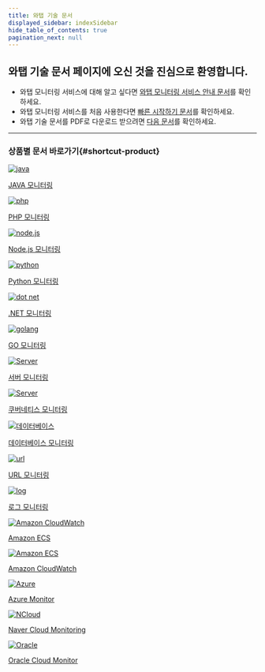 ```yaml
---
title: 와탭 기술 문서
displayed_sidebar: indexSidebar
hide_table_of_contents: true
pagination_next: null
---
```


<div class='gs'>

## 와탭 기술 문서 페이지에 오신 것을 진심으로 환영합니다.

* 와탭 모니터링 서비스에 대해 알고 싶다면 [와탭 모니터링 서비스 안내 문서](getting-started/whatap-overview)를 확인하세요.
* 와탭 모니터링 서비스를 처음 사용한다면 [빠른 시작하기 문서](getting-started/quick-guide)를 확인하세요.
* 와탭 기술 문서를 PDF로 다운로드 받으려면 [다음 문서](reference)를 확인하세요.

</div>

---
### 상품별 문서 바로가기{#shortcut-product}

<div class='flex-container'>

<a href='apm/java-intro'>
<div class='apm-agent'>
<img src='/img/index-java.png' alt='java'/>
<p>JAVA 모니터링</p>
</div>
</a>

<a href='apm/intro-php'>
<div class='apm-agent'>
<img src='/img/index-php.png' alt='php'/>
<p>PHP 모니터링</p>
</div>
</a>

<a href='apm/nodejs-intro'>
<div class='apm-agent'>
<img src='/img/index-nodejs.png' alt='node.js'/>
<p>Node.js 모니터링</p>
</div>
</a>

<a href='apm/python-intro'>
<div class='apm-agent'>
<img src='/img/index-python.png' alt='python'/>
<p>Python 모니터링</p>
</div>
</a>

<a href='apm/dotnet-intro'>
<div class='apm-agent'>
<img src='/img/index-net.png' alt='dot net'/>
<p>.NET 모니터링</p>
</div>
</a>

<a href='apm/golang-intro'>
<div class='apm-agent'>
<img src='/img/index-golang.png' alt='golang'/>
<p>GO 모니터링</p>
</div>
</a>

<a href='server/server-intro'>
<div class='apm-agent'>
<img src='/img/index-server.png' alt='Server'/>
<p>서버 모니터링</p>
</div>
</a>

<a href='kubernetes/kubernetes-intro'>
<div class='apm-agent'>
<img src='/img/index-k8s.png' alt='Server'/>
<p>쿠버네티스 모니터링</p>
</div>
</a>

<a href='db/db-monitoring-intro'>
<div class='apm-agent'>
<img src='/img/index-db.png' alt='데이터베이스'/>
<p>데이터베이스 모니터링</p>
</div>
</a>

<a href='url/url-intro'>
<div class='apm-agent'>
<img src='/img/index-url.png' alt='url'/>
<p>URL 모니터링</p>
</div>
</a>

<!--
<a href='rum/rum-intro'>
<div class='apm-agent'>
<img src='/img/index-rum.png' alt='RUM'/>
<p>브라우저(RUM)</p>
</div>
</a>
-->

<a href='log/log-intro'>
<div class='apm-agent'>
<img src='/img/index-log.png' alt='log'/>
<p>로그 모니터링</p>
</div>
</a>

<a href='amazon-ecs/amazon-ecs-intro'>
<div class='apm-agent'>
<img src='/img/index-awsec2.png' alt='Amazon CloudWatch'/>
<p>Amazon ECS</p>
</div>
</a>

<a href='amazon-cloudwatch/amazon-cloudwatch-install'>
<div class='apm-agent'>
<img src='/img/index-aws.png' alt='Amazon ECS'/>
<p>Amazon CloudWatch</p>
</div>
</a>

<a href='azure/azure-monitor-install'>
<div class='apm-agent'>
<img src='/img/index-azure.png' alt='Azure'/>
<p>Azure Monitor</p>
</div>
</a>

<a href='ncloud/ncloud-monitoring-install'>
<div class='apm-agent nhn'>
<img src='/img/index-nhn.png' alt='NCloud'/>
<p>Naver Cloud Monitoring</p>
</div>
</a>

<a href='oracle-cloud/oracle-cloud-monitor-install'>
<div class='apm-agent'>
<img src='/img/index-oracle.png' alt='Oracle'/>
<p>Oracle Cloud Monitor</p>
</div>
</a>

</div>